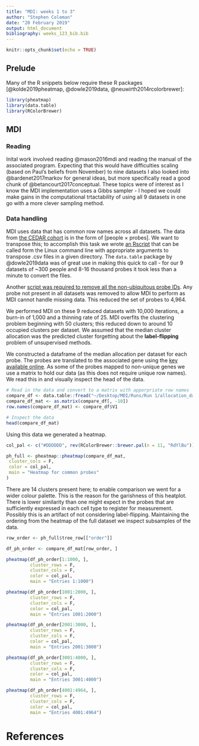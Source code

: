 ```yaml
---
title: "MDI: weeks 1 to 3"
author: "Stephen Coleman"
date: "20 February 2019"
output: html_document
bibliography: weeks_123_bib.bib
---
```


```r
knitr::opts_chunk$set(echo = TRUE)
```

## Prelude

Many of the R snippets below require these R packages [@kolde2019pheatmap, @dowle2019data, @neuwirth2014rcolorbrewer]:

```r
library(pheatmap)
library(data.table)
library(RColorBrewer)
```

## MDI

### Reading
Inital work involved reading @mason2016mdi and reading the manual of the associated program. Expecting that this would have difficulties scaling (based on Paul's beliefs from November) to nine datasets I also looked into @bardenet2017markov for general ideas, but more specifically read a good chunk of @betancourt2017conceptual. These topics were of interest as I know the MDI implementation uses a Gibbs sampler - I hoped we could make gains in the computational trtactability of using all 9 datasets in one go with a more clever sampling method.


### Data handling
MDI uses data that has common row names across all datasets. The data from [the CEDAR cohort](http://139.165.108.18/srv/genmol/permanent/1be6993fe41c12a051c9244d67c91da2be49e5dd26a6cd79f442bc006971e2ef/crohn-index.html) is in the form of [people $\times$ probes]. We want to transpose this; to accomplish this task we wrote [an Rscript](https://github.com/stcolema/ra_chris_wallace/blob/master/matrix_transposer.R) that can be called form the Linux command line with appropriate arguments to transpose .csv files in a given directory. The `data.table` package by @dowle2019data was of great use in making this quick to call - for our 9 datasets of ~300 people and 8-16 thousand probes it took less than a minute to convert the files.

Another [script was required to remove all the non-ubiquitous probe IDs](https://github.com/stcolema/ra_chris_wallace/blob/master/common_rownames_data.R). Any probe not present in all datasets was removed to allow MDI to perform as MDI cannot handle missing data. This reduced the set of probes to 4,964.

We performed MDI on these 9 reduced datasets with 10,000 iterations, a burn-in of 1,000 and a thinning rate of 25. MDI overfits the clustering problem beginning with 50 clusters; this reduced down to around 10 occupied clusters per dataset. We assumed that the median cluster allocation was the predicted cluster forgetting about the **label-flipping** problem of unsupervised methods.

We constructed a dataframe of the median allocation per dataset for each probe. The probes are translated to the associated gene using the [key available online](http://139.165.108.18/srv/genmol/permanent/1be6993fe41c12a051c9244d67c91da2be49e5dd26a6cd79f442bc006971e2ef/CEDAR_GE/Probes_good_reanno_31137_TSS.txt). As some of the probes mapped to non-unique genes we use a matrix to hold our data (as this does not require unique row names). We read this in and visually inspect the head of the data.

```r
# Read in the data and convert to a matrix with apporpriate row names
compare_df <- data.table::fread("~/Desktop/MDI/Runs/Run 1/allocation_data_run_1.csv")
compare_df_mat <- as.matrix(compare_df[, -10])
row.names(compare_df_mat) <- compare_df$V1

# Inspect the data
head(compare_df_mat)
```

Using this data we generated a heatmap.

```r
col_pal <- c("#DDDDDD", rev(RColorBrewer::brewer.pal(n = 11, "RdYlBu")))

ph_full <- pheatmap::pheatmap(compare_df_mat,
 cluster_cols = F,
 color = col_pal,
 main = "Heatmap for common probes"
)

```
There are 14 clusters present here; to enable comparison we went for a wider colour palette. This is the reason for the garishness of this heatplot. There is lower similarity than one might expect in the probes that are sufficiently expressed in each cell type to register for measurement. Possibly this is an artifact of not considering label-flipping. Maintaining the ordering from the heatmap of the full dataset we inspect subsamples of the data.

```r
row_order <- ph_full$tree_row[["order"]]

df_ph_order <- compare_df_mat[row_order, ]

pheatmap(df_ph_order[1:1000, ],
         cluster_rows = F, 
         cluster_cols = F,
         color = col_pal,
         main = "Entries 1:1000")

pheatmap(df_ph_order[1001:2000, ],
         cluster_rows = F, 
         cluster_cols = F, 
         color = col_pal,
         main = "Entries 1001:2000")

pheatmap(df_ph_order[2001:3000, ], 
         cluster_rows = F, 
         cluster_cols = F, 
         color = col_pal,
         main = "Entries 2001:3000")

pheatmap(df_ph_order[3001:4000, ], 
         cluster_rows = F, 
         cluster_cols = F, 
         color = col_pal,
         main = "Entries 3001:4000")

pheatmap(df_ph_order[4001:4964, ], 
         cluster_rows = F,
         cluster_cols = F, 
         color = col_pal,
         main = "Entries 4001:4964")

```

# References
